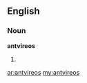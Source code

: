 ==English==

===Noun===
'''antvireos'''

# {{plural of|[[antvireo]]}}

[[ar:antvireos]]
[[my:antvireos]]